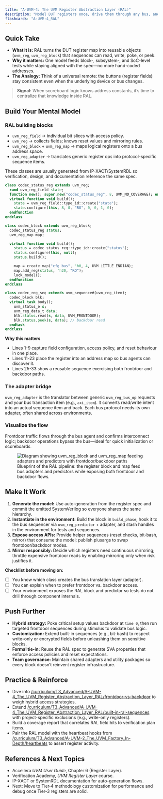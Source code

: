 ```yaml
---
title: "A-UVM-4: The UVM Register Abstraction Layer (RAL)"
description: "Model DUT registers once, drive them through any bus, and balance frontdoor/backdoor access for realistic yet fast verification."
flashcards: "A-UVM-4_RAL"
---
```



## Quick Take
- **What it is:** RAL turns the DUT register map into reusable objects (`uvm_reg`, `uvm_reg_block`) that sequences can read, write, poke, or peek.
- **Why it matters:** One model feeds block-, subsystem-, and SoC-level tests while staying aligned with the spec—no more hand-coded addresses.
- **The Analogy:** Think of a universal remote: the buttons (register fields) stay consistent even when the underlying device or bus changes.

> **Signal:** When scoreboard logic knows address constants, it’s time to centralize that knowledge inside RAL.

## Build Your Mental Model
### RAL building blocks
- `uvm_reg_field` → individual bit slices with access policy.
- `uvm_reg` → collects fields; knows reset values and mirroring rules.
- `uvm_reg_block` + `uvm_reg_map` → maps logical registers onto a bus address space.
- `uvm_reg_adapter` → translates generic register ops into protocol-specific sequence items.

These classes are usually generated from IP-XACT/SystemRDL so verification, design, and documentation reference the same spec.

```systemverilog
class codec_status_reg extends uvm_reg;
  rand uvm_reg_field state;
  function new(); super.new("codec_status_reg", 8, UVM_NO_COVERAGE); endfunction
  virtual function void build();
    state = uvm_reg_field::type_id::create("state");
    state.configure(this, 8, 0, "RO", 0, 0, 1, 0);
  endfunction
endclass

class codec_block extends uvm_reg_block;
  codec_status_reg status;
  uvm_reg_map map;

  virtual function void build();
    status = codec_status_reg::type_id::create("status");
    status.configure(this, null);
    status.build();

    map = create_map("cfg_bus", 'h0, 4, UVM_LITTLE_ENDIAN);
    map.add_reg(status, 'h20, "RO");
    lock_model();
  endfunction
endclass

class codec_reg_seq extends uvm_sequence#(uvm_reg_item);
  codec_block blk;
  virtual task body();
    uvm_status_e s;
    uvm_reg_data_t data;
    blk.status.read(s, data, UVM_FRONTDOOR);
    blk.status.peek(s, data); // backdoor read
  endtask
endclass
```

**Why this matters**
- Lines 1-9 capture field configuration, access policy, and reset behaviour in one place.
- Lines 11-23 place the register into an address map so bus agents can discover it.
- Lines 25-33 show a reusable sequence exercising both frontdoor and backdoor paths.

### The adapter bridge
`uvm_reg_adapter` is the translator between generic `uvm_reg_bus_op` requests and your bus transaction item (e.g., `axi_item`). It converts read/write intent into an actual sequence item and back. Each bus protocol needs its own adapter, often shared across environments.

### Visualize the flow
Frontdoor traffic flows through the bus agent and confirms interconnect logic; backdoor operations bypass the bus—ideal for quick initialization or scoreboards.

<figure className="my-8 flex flex-col items-center space-y-4">
  <Image
    src="/visuals/tier-4/ral-mapping-blueprint.svg"
    alt="Diagram showing uvm_reg_block and uvm_reg_map feeding adapters and predictors with frontdoor/backdoor paths"
    width={720}
    height={360}
    sizes="(min-width: 1280px) 896px, 100vw"
    className="w-full max-w-4xl rounded-2xl border border-white/10 bg-white/5 p-4"
  />
  <figcaption className="text-sm text-muted-foreground">
    Blueprint of the RAL pipeline: the register block and map feed bus adapters and predictors while exposing both frontdoor and backdoor flows.
  </figcaption>
</figure>

## Make It Work
1. **Generate the model:** Use auto-generation from the register spec and commit the emitted SystemVerilog so everyone shares the same hierarchy.
2. **Instantiate in the environment:** Build the block in `build_phase`, hook it to the bus sequencer via `uvm_reg_predictor` + adapter, and stash handles in the environment for tests and sequences.
3. **Expose access APIs:** Provide helper sequences (reset checks, bit-bash, mirror) that consume the model; publish plusargs to swap frontdoor/backdoor modes.
4. **Mirror responsibly:** Decide which registers need continuous mirroring; throttle expensive frontdoor reads by enabling mirroring only when risk justifies it.

**Checklist before moving on:**
- [ ] You know which class creates the bus translation layer (adapter).
- [ ] You can explain when to prefer frontdoor vs. backdoor access.
- [ ] Your environment exposes the RAL block and predictor so tests do not drill through component internals.

## Push Further
- **Hybrid strategy:** Poke critical setup values backdoor at `time 0`, then run targeted frontdoor sequences during stimulus to validate bus logic.
- **Customization:** Extend built-in sequences (e.g., bit-bash) to respect write-only or encrypted fields before unleashing them on sensitive blocks.
- **Formal tie-in:** Reuse the RAL spec to generate SVA properties that enforce access policies and reset expectations.
- **Team governance:** Maintain shared adapters and utility packages so every block doesn’t reinvent register infrastructure.

## Practice & Reinforce
- Dive into [/curriculum/T3_Advanced/A-UVM-4_The_UVM_Register_Abstraction_Layer_RAL/frontdoor-vs-backdoor](./frontdoor-vs-backdoor) to weigh hybrid access strategies.
- Extend [/curriculum/T3_Advanced/A-UVM-4_The_UVM_Register_Abstraction_Layer_RAL/built-in-ral-sequences](./built-in-ral-sequences) with project-specific exclusions (e.g., write-only registers).
- Build a coverage report that correlates RAL field hits to verification plan items.
- Pair the RAL model with the heartbeat hooks from [/curriculum/T3_Advanced/A-UVM-2_The_UVM_Factory_In-Depth/heartbeats](../A-UVM-2_The_UVM_Factory_In-Depth/heartbeats) to assert register activity.

## References & Next Topics
- Accellera *UVM User Guide*, Chapter 6 (Register Layer).
- Verification Academy, *UVM Register Layer* course.
- IP-XACT or SystemRDL documentation for auto-generation flows.
- Next: Move to Tier‑4 methodology customization for performance and debug once Tier-3 registers are solid.
